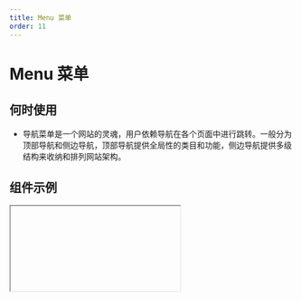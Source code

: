 ```yaml
---
title: Menu 菜单
order: 11
---
```


# Menu 菜单

## 何时使用

- 导航菜单是一个网站的灵魂，用户依赖导航在各个页面中进行跳转。一般分为顶部导航和侧边导航，顶部导航提供全局性的类目和功能，侧边导航提供多级结构来收纳和排列网站架构。

## 组件示例


<Iframe url="https://www.aliwork.com/developer/menu-v2?isRenderNav=false" />

## 组件属性


<AttrTable
  dataSource={[
    {
      code:'dataSource',
      type:'object',
      default: `~~~json
{
    "defaultOpenKeys": [
        "key1"
    ],
    "defaultSelectedKeys": [
        "key1-1"
    ],
    "menu": [
        {
            "label": "菜单项一",
            "key": "key1",
            "children": [
                {
                    "label": "选项一",
                    "key": "key1-1",
                    "tag": {
                        "text": "初始化",
                        "color": "blue"
                    }
                },
                {
                    "label": "选项二",
                    "key": "key1-2"
                }
            ]
        },
        {
            "isDivider": true
        },
        {
            "label": "菜单项二",
            "key": "key2",
            "children": [
                {
                    "label": "选项一",
                    "key": "key2-1"
                },
                {
                    "label": "选项二",
                    "key": "key2-2"
                }
            ]
        },
        {
            "label": "菜单项三",
            "key": "key3",
            "disabled": true
        }
    ]
}      
      `,
      desc:'设置菜单的数据源',
    },
    {
      code:'popupAlign',
      type: `'follow' | 'outside'`,
      default:`'follow'`,
      desc:'设置弹层的对齐方式',
    }
    {
      code: 'onItemClick',
      type: '(key: string,item: Object,event: Object) => void',
      default
: '-',
      desc: '点击菜单项触发的事件',
    },
    {
      code: 'mode',
      type: `'inline' | 'popup'`,
      default
: 'inline',
      desc: '设置子菜单打开的模式',
    },
    {
      code: 'triggerType',
      type: `'click' | 'hover'`,
      default
: 'click',
      desc: '设置子菜单打开的触发行为',
    },
    {
      code: 'onSelect',
      type: '(selectedKeys: array,extraObj: Object) => void' ,
      default
: '-',
      desc: '选中或取消选中菜单项时触发的事件',
    },
    {
      code: 'selectMode',
      type: `'single' | 'multiple'|'false'`,
      default
: `'false'`,
      desc: '菜单组件的选择模式',
    },
    {
      code: 'direction',
      type: `'ver' | 'hoz'`,
      default
: '-',
      desc: '设置菜单第一层展示方向',
    },
    {
      code: 'header',
      type: 'string',
      default
: '-',
      desc: '自定义菜单头部',
    },
    {
      code:'__style__',
      type:object,
      default: '-',
      desc: '设置菜单的样式',
    },
    {
      code: 'footer',
      type: 'string',
      default
: '-',
      desc: '自定义菜单尾部',
    },
  ]}
/>
